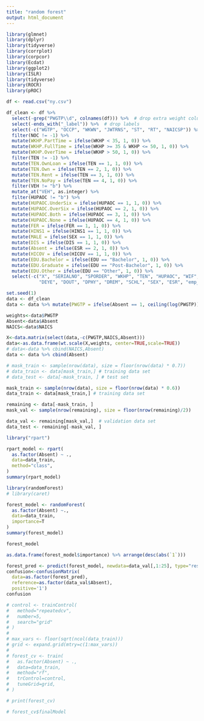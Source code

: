---
title: "random forest"
output: html_document
---

```{r}
library(glmnet)
library(dplyr)
library(tidyverse)
library(corrplot)
library(corpcor)
library(Ecdat)
library(ggplot2) 
library(ISLR)
library(tidyverse)
library(ROCR)
library(pROC)
```

```{r}
df <- read.csv("ny.csv")

df_clean <- df %>%
  select(-grep("PWGTP\\d", colnames(df))) %>%  # drop extra weight columns
  select(-ends_with("_label")) %>%  # drop labels
  select(-c("WGTP", "OCCP", "WKWN", "JWTRNS", "ST", "RT", "NAICSP")) %>%
  filter(NOC != -1) %>%
  mutate(WKHP.PartTime = ifelse(WKHP < 35, 1, 0)) %>%
  mutate(WKHP.FullTime = ifelse(WKHP >= 35 & WKHP <= 50, 1, 0)) %>%
  mutate(WKHP.OverTime = ifelse(WKHP > 50, 1, 0)) %>%
  filter(TEN != -1) %>%
  mutate(TEN.OwnLoan = ifelse(TEN == 1, 1, 0)) %>%
  mutate(TEN.Own = ifelse(TEN == 2, 1, 0)) %>%
  mutate(TEN.Rent = ifelse(TEN == 3, 1, 0)) %>%
  mutate(TEN.NoPay = ifelse(TEN == 4, 1, 0)) %>%
  filter(VEH != "b") %>%
  mutate_at("VEH", as.integer) %>%
  filter(HUPAOC != "b") %>%
  mutate(HUPAOC.UnderSix = ifelse(HUPAOC == 1, 1, 0)) %>%
  mutate(HUPAOC.OverSix = ifelse(HUPAOC == 2, 1, 0)) %>%
  mutate(HUPAOC.Both = ifelse(HUPAOC == 3, 1, 0)) %>%
  mutate(HUPAOC.None = ifelse(HUPAOC == 4, 1, 0)) %>%
  mutate(FER = ifelse(FER == 1, 1, 0)) %>%
  mutate(HINS1 = ifelse(HINS1 == 1, 1, 0)) %>%
  mutate(MALE = ifelse(SEX == 1, 1, 0)) %>%
  mutate(DIS = ifelse(DIS == 1, 1, 0)) %>%
  mutate(Absent = ifelse(ESR == 2, 1, 0)) %>%
  mutate(HICOV = ifelse(HICOV == 1, 1, 0)) %>%
  mutate(EDU.Bachelor = ifelse(EDU == "Bachelor", 1, 0)) %>%
  mutate(EDU.Graduate = ifelse(EDU == "Post-Bachelor", 1, 0)) %>%
  mutate(EDU.Other = ifelse(EDU == "Other", 1, 0)) %>%
  select(-c("X", "SERIALNO", "SPORDER", "WKHP", "TEN", "HUPAOC", "WIF", "DEAR",
            "DEYE", "DOUT", "DPHY", "DREM", "SCHL", "SEX", "ESR", "emp_type", "EDU"))
```

```{r}
set.seed(1)
data <- df_clean
data <- data %>% mutate(PWGTP = ifelse(Absent == 1, ceiling(log(PWGTP)), 1))
```

```{r}
weights<-data$PWGTP
Absent<-data$Absent
NAICS<-data$NAICS

X<-data.matrix(select(data,-c(PWGTP,NAICS,Absent)))
data<-as.data.frame(wt.scale(X,weights, center=TRUE,scale=TRUE))
# data<-data %>% cbind(NAICS,Absent)
data <- data %>% cbind(Absent)
```

```{r}
# mask_train <- sample(nrow(data), size = floor(nrow(data) * 0.7))
# data_train <- data[mask_train,] # training data set
# data_test <- data[-mask_train, ] # test set 
```

```{r}
mask_train <- sample(nrow(data), size = floor(nrow(data) * 0.6))
data_train <- data[mask_train,] # training data set

remaining <- data[-mask_train, ]
mask_val <- sample(nrow(remaining), size = floor(nrow(remaining)/2))

data_val <- remaining[mask_val,]  # validation data set
data_test <- remaining[-mask_val, ]
```

```{r}
library("rpart")
```

```{r}
rpart_model <- rpart(
  as.factor(Absent) ~ .,
  data=data_train,
  method="class",
)
summary(rpart_model)
```

```{r}
library(randomForest)
# library(caret)
```

```{r}
forest_model <- randomForest(
  as.factor(Absent) ~.,
  data=data_train,
  importance=T
)
summary(forest_model)
```

```{r}
forest_model
```

```{r}
as.data.frame(forest_model$importance) %>% arrange(desc(abs(`1`)))
```

```{r}
forest_pred <- predict(forest_model, newdata=data_val[,1:25], type="response")
confusion<-confusionMatrix(
  data=as.factor(forest_pred),
  reference=as.factor(data_val$Absent),
  positive='1')
confusion
```

```{r}
# control <- trainControl(
#   method="repeatedcv",
#   number=5,
#   search="grid"
# )
# 
# max_vars <- floor(sqrt(ncol(data_train)))
# grid <- expand.grid(mtry=c(1:max_vars))
# 
# forest_cv <- train(
#   as.factor(Absent) ~ .,
#   data=data_train,
#   method="rf",
#   trControl=control,
#   tuneGrid=grid,
# )

```

```{r}
# print(forest_cv)
```

```{r}
# forest_cv$finalModel
```

